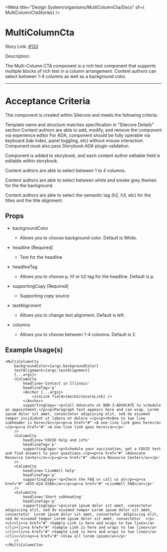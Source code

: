 
<Meta title="Design System/organisms/MultiColumnCta/Docs" of={ MultiColumnCtaStories} />

# MultiColumnCta

Story Link: [#133]('https://github.com/ahc-digital/migration-planning-tracking/issues/133')

Description: 

The Multi-Column CTA component is a rich text component that supports multiple blocks of rich text in a column arrangement. Content authors can select between 1-4 columns as well as a background color.

---
# Acceptance Criteria
The component is created within Sitecore and meets the following criteria:

Template name and structure matches specification in "Sitecore Details" section
Content authors are able to add, modify, and remove the component via experience editor
For ADA, component should be fully operable via keyboard (tab index, panel toggling, etc) without mouse interaction. Component must also pass Storybook ADA plugin validation.

Component is added to storybook, and each content author editable field is editable within storybook.

Content authors are able to select between 1 to 4 columns.

Content authors are able to select between white and smoke grey themes for the the background.

Content authors are able to select the semantic tag (h2, h3, etc) for the titles and the title alignment.

<Stories />

## Props
<Controls />

- backgroundColor
  - Allows you to choose background color. Default is White.

- headline [Required]
  - Text for the headline

- headlineTag
  - Allows you to choose p, h1 or h2 tag for the headline. Default is p.

- supportingCopy [Required]
  - Supporting copy source

- textAlignment
  - Allows you to change text alignment. Default is left.

- columns
  - Allows you to choose between 1-4 columns. Default is 2. 


## Example Usage(s)
```tsx
<MultiColumnCta
    backgroundColor={args.backgroundColor}
    textAlignment={args.textAlignment}
    {...args}>
    <ColumnCta
        headline='Contact in Illinois'
        headlineTag='p'
        <Anchor {...args}>
            <JssLink field={mockSitecoreLink} />
        </Anchor>
        supportingCopy='<p>Call Advocate at 800-3-ADVOCATE to schedule an appointment.</p><p>Paragraph text appears here and can wrap. Lorem ipsum dolor sit amet, consectetur adipiscing elit, sed do eiusmod tempor incididunt ut labore et dolore </p><p><b>One to two line subheader is here</b></p><p><a href="#" >A one-line link goes here</a></p><p><a href="#" >A one-line link goes here</a></p>'
    />
    <ColumnCta
        headline='COVID help and info'
        headlineTag='p'
        supportingCopy='<p>Schedule your vaccination, get a COVID test and find answers to your questions.</p><p><a href="#" >Advocate Resource Center</a></p><p><a href="#" >Aurora Resource Center</a></p>'
    />
    <ColumnCta
        headline='LiveWell help'
        headlineTag='p'
        supportingCopy='<p>Check the FAQ or call us at</p><p><a href="#" >855-624-9366</a></p><p><a href="#" >LiveWell FAQ</a></p>'
    />
    <ColumnCta
        headline='Short subheading'
        headlineTag='p'
        supportingCopy='<p>Lorem ipsum dolor sit amet, consectetur adipiscing elit, sed do eiusmod tempor Lorem ipsum dolor sit amet, consectetur  Lorem ipsum dolor sit amet, consectetur adipiscing elit, sed do eiusmod tempor Lorem ipsum dolor sit amet, consectetur  </p><ul><li><a href="#" >Sample Link is here and wraps to two lines</a></li><li><a href="#" >Sample Link is here and wraps to two lines</a></li><li><a href="#" >Sample Link is here and wraps to two lines</a></li></ul><p><a href="#" >View all lorem ipsum</a></p>'
    />
</MultiColumnCta>
```
